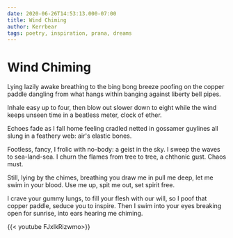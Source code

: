 ```yaml
---
date: 2020-06-26T14:53:13.000-07:00
title: Wind Chiming
author: Kerrbear
tags: poetry, inspiration, prana, dreams
---
```


# Wind Chiming

Lying lazily awake
breathing to the bing bong breeze
poofing on the copper paddle
dangling from what hangs within
banging against liberty bell pipes.<!--more-->

Inhale easy up to four, then
blow out slower down to eight
while the wind keeps unseen time
in a beatless meter, clock of ether.

Echoes fade as I fall
home feeling cradled
netted in gossamer guylines all
slung in a feathery web:
air's elastic bones.

Footless, fancy, I frolic
with no-body: a geist in the sky.
I sweep the waves to sea-land-sea.
I churn the flames from tree to tree,
a chthonic gust. Chaos must.

Still, lying by the chimes,
breathing you draw me in
pull me deep, let me swim
in your blood. Use me up,
spit me out, set spirit free.

I crave your gummy lungs,
to fill your flesh with our will,
so I poof that copper paddle,
seduce you to inspire.
Then I swim into your eyes
breaking open for sunrise,
into ears hearing me chiming.

{{< youtube FJxIkRizwmo>}}
